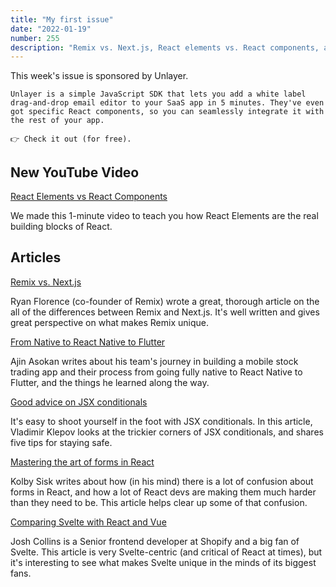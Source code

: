 ```yaml
---
title: "My first issue"
date: "2022-01-19"
number: 255
description: "Remix vs. Next.js, React elements vs. React components, and good advice on JSX conditionals."
---
```

<!-- # React Newsletter #{frontmatter.number} -->

<div style={{padding: '1rem', border: '1px solid darkgray'}}>
    This week's issue is sponsored by Unlayer.
    
    Unlayer is a simple JavaScript SDK that lets you add a white label drag-and-drop email editor to your SaaS app in 5 minutes. They've even got specific React components, so you can seamlessly integrate it with the rest of your app.
    
    👉 Check it out (for free).
</div>

## New YouTube Video

[React Elements vs React Components](https://www.youtube.com/watch?v=6b7yQ2bed0o)

We made this 1-minute video to teach you how React Elements are the real building blocks of React.

## Articles

[Remix vs. Next.js](https://remix.run/blog/remix-vs-next)

Ryan Florence (co-founder of Remix) wrote a great, thorough article on the all of the differences between Remix and Next.js. It's well written and gives great perspective on what makes Remix unique.

[From Native to React Native to Flutter](https://zerodha.tech/blog/from-native-to-react-native-to-flutter/)

Ajin Asokan writes about his team's journey in building a mobile stock trading app and their process from going fully native to React Native to Flutter, and the things he learned along the way.

[Good advice on JSX conditionals](https://thoughtspile.github.io/2022/01/17/jsx-conditionals/)

It's easy to shoot yourself in the foot with JSX conditionals. In this article, Vladimir Klepov looks at the trickier corners of JSX conditionals, and shares five tips for staying safe.

[Mastering the art of forms in React](https://engineering.udacity.com/mastering-the-art-of-forms-in-react-1bd65fb664d7)

Kolby Sisk writes about how (in his mind) there is a lot of confusion about forms in React, and how a lot of React devs are making them much harder than they need to be. This article helps clear up some of that confusion.

[Comparing Svelte with React and Vue](https://joshcollinsworth.com/blog/introducing-svelte-comparing-with-react-vue)

Josh Collins is a Senior frontend developer at Shopify and a big fan of Svelte. This article is very Svelte-centric (and critical of React at times), but it's interesting to see what makes Svelte unique in the minds of its biggest fans.